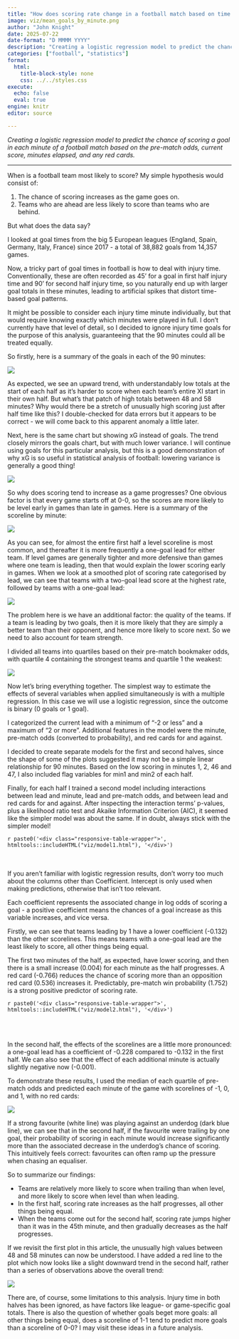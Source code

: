 ```yaml
---
title: "How does scoring rate change in a football match based on time elapsed and game state?"
image: viz/mean_goals_by_minute.png
author: "John Knight"
date: 2025-07-22
date-format: "D MMMM YYYY"
description: "Creating a logistic regression model to predict the chance of scoring a goal in each minute of a football match based on the pre-match odds, current score, minutes elapsed, and any red cards."
categories: ["football", "statistics"]
format:
  html:
    title-block-style: none
    css: ../../styles.css
execute: 
  echo: false
  eval: true
engine: knitr
editor: source

---
```


*Creating a logistic regression model to predict the chance of scoring a goal in each minute of a football match based on the pre-match odds, current score, minutes elapsed, and any red cards.*

---

When is a football team most likely to score? My simple hypothesis would consist of:

1. The chance of scoring increases as the game goes on.
2. Teams who are ahead are less likely to score than teams who are behind. 

But what does the data say?

I looked at goal times from the big 5 European leagues (England, Spain, Germany, Italy, France) since 2017 - a total of 38,882 goals from 14,357 games. 

Now, a tricky part of goal times in football is how to deal with injury time. Conventionally, these are often recorded as 45' for a goal in first half injury time and 90' for second half injury time, so you naturally end up with larger goal totals in these minutes, leading to artificial spikes that distort time-based goal patterns.

It might be possible to consider each injury time minute individually, but that would require knowing exactly which minutes were played in full. I don't currently have that level of detail, so I decided to ignore injury time goals for the purpose of this analysis, guaranteeing that the 90 minutes could all be treated equally.

So firstly, here is a summary of the goals in each of the 90 minutes:

::: {.centered-block}
<img src="viz/mean_goals_by_minute.png"/>
:::

As expected, we see an upward trend, with understandably low totals at the start of each half as it's harder to score when each team's entire XI start in their own half. But what's that patch of high totals between 48 and 58 minutes? Why would there be a stretch of unusually high scoring just after half time like this? I double-checked for data errors but it appears to be correct - we will come back to this apparent anomaly a little later.

Next, here is the same chart but showing xG instead of goals. The trend closely mirrors the goals chart, but with much lower variance. I will continue using goals for this particular analysis, but this is a good demonstration of why xG is so useful in statistical analysis of football: lowering variance is generally a good thing!

::: {.centered-block}
<img src="viz/mean_xg_by_minute.png"/>
:::

So why does scoring tend to increase as a game progresses? One obvious factor is that every game starts off at 0-0, so the scores are more likely to be level early in games than late in games. Here is a summary of the scoreline by minute:

::: {.centered-block}
<img src="viz/game_state_by_minute.png"/>
:::

As you can see, for almost the entire first half a level scoreline is most common, and thereafter it is more frequently a one-goal lead for either team. If level games are generally tighter and more defensive than games where one team is leading, then that would explain the lower scoring early in games. When we look at a smoothed plot of scoring rate categorised by lead, we can see that teams with a two-goal lead score at the highest rate, followed by teams with a one-goal lead:

::: {.centered-block}
<img src="viz/mean_goals_per_minute_by_lead.png"/>
:::

The problem here is we have an additional factor: the quality of the teams. If a team is leading by two goals, then it is more likely that they are simply a better team than their opponent, and hence more likely to score next. So we need to also account for team strength. 

I divided all teams into quartiles based on their pre-match bookmaker odds, with quartile 4 containing the strongest teams and quartile 1 the weakest:

::: {.centered-block}
<img src="viz/mean_goals_per_minute_by_odds.png"/>
:::

Now let’s bring everything together. The simplest way to estimate the effects of several variables when applied simultaneously is with a multiple regression. In this case we will use a logistic regression, since the outcome is binary (0 goals or 1 goal). 

I categorized the current lead with a minimum of "-2 or less" and a maximum of "2 or more". Additional features in the model were the minute, pre-match odds (converted to probability), and red cards for and against. 

I decided to create separate models for the first and second halves, since the shape of some of the plots suggested it may not be a simple linear relationship for 90 minutes. Based on the low scoring in minutes 1, 2, 46 and 47, I also included flag variables for min1 and min2 of each half.

Finally, for each half I trained a second model including interactions between lead and minute, lead and pre-match odds, and between lead and red cards for and against. After inspecting the interaction terms' p-values, plus a likelihood ratio test and Akaike Information Criterion (AIC), it seemed like the simpler model was about the same. If in doubt, always stick with the simpler model!

::: {.centered-block}
`r paste0('<div class="responsive-table-wrapper">', htmltools::includeHTML("viz/model1.html"), '</div>')`
:::

<br><br>
If you aren't familiar with logistic regression results, don't worry too much about the columns other than Coefficient. Intercept is only used when making predictions, otherwise that isn't too relevant. 

Each coefficient represents the associated change in log odds of scoring a goal - a positive coefficient means the chances of a goal increase as this variable increases, and vice versa.

Firstly, we can see that teams leading by 1 have a lower coefficient (-0.132) than the other scorelines. This means teams with a one-goal lead are the least likely to score, all other things being equal. 

The first two minutes of the half, as expected, have lower scoring, and then there is a small increase (0.004) for each minute as the half progresses. A red card (-0.766) reduces the chance of scoring more than an opposition red card (0.536) increases it. Predictably, pre-match win probability (1.752) is a strong positive predictor of scoring rate.

::: {.centered-block}
`r paste0('<div class="responsive-table-wrapper">', htmltools::includeHTML("viz/model2.html"), '</div>')`
:::

<br><br>

In the second half, the effects of the scorelines are a little more pronounced: a one-goal lead has a coefficient of -0.228 compared to -0.132 in the first half. We can also see that the effect of each additional minute is actually slightly negative now (-0.001).

To demonstrate these results, I used the median of each quartile of pre-match odds and predicted each minute of the game with scorelines of -1, 0, and 1, with no red cards:

::: {.centered-block}
<img src="viz/combined_predictions_odds_lead.png"/>
:::

If a strong favourite (white line) was playing against an underdog (dark blue line), we can see that in the second half, if the favourite were trailing by one goal, their probability of scoring in each minute would increase significantly more than the associated decrease in the underdog's chance of scoring. This intuitively feels correct: favourites can often ramp up the pressure when chasing an equaliser.

So to summarize our findings:

- Teams are relatively more likely to score when trailing than when level, and more likely to score when level than when leading.
- In the first half, scoring rate increases as the half progresses, all other things being equal.
- When the teams come out for the second half, scoring rate jumps higher than it was in the 45th minute, and then gradually decreases as the half progresses.

If we revisit the first plot in this article, the unusually high values between 48 and 58 minutes can now be understood. I have added a red line to the plot which now looks like a slight downward trend in the second half, rather than a series of observations above the overall trend:

::: {.centered-block}
<img src="viz/mean_goals_by_minute_red_line.png"/>
:::

There are, of course, some limitations to this analysis. Injury time in both halves has been ignored, as have factors like league- or game-specific goal totals. There is also the question of whether goals beget more goals: all other things being equal, does a scoreline of 1-1 tend to predict more goals than a scoreline of 0-0? I may visit these ideas in a future analysis.